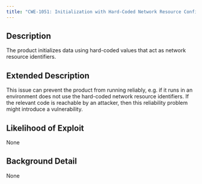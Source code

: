 ```yaml
---
title: "CWE-1051: Initialization with Hard-Coded Network Resource Configuration Data"
---
```


## Description
The product initializes data using hard-coded values that act as network resource identifiers.

## Extended Description
This issue can prevent the product from running reliably, e.g. if it runs in an environment does not use the hard-coded network resource identifiers. If the relevant code is reachable by an attacker, then this reliability problem might introduce a vulnerability.

## Likelihood of Exploit
None

## Background Detail
None
        
